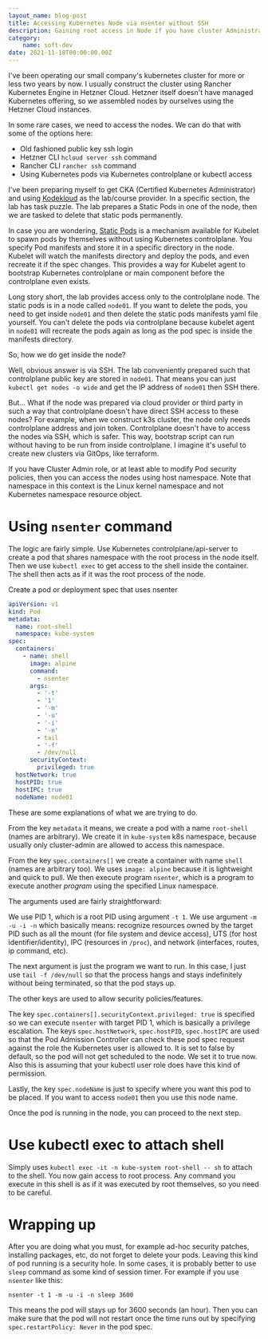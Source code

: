 ```yaml
---
layout_name: blog-post
title: Accessing Kubernetes Node via nsenter without SSH
description: Gaining root access in Node if you have cluster Administrator role
category:
    name: soft-dev
date: 2021-11-18T00:00:00.00Z
---
```


I've been operating our small company's kubernetes cluster for more or less two years by now. I usually construct the
cluster using Rancher Kubernetes Engine in Hetzner Cloud. Hetzner itself doesn't have managed Kubernetes offering, so
we assembled nodes by ourselves using the Hetzner Cloud instances.

In some rare cases, we need to access the nodes. We can do that with some of the options here:
- Old fashioned public key ssh login
- Hetzner CLI `hcloud server ssh` command
- Rancher CLI `rancher ssh` command
- Using Kubernetes pods via Kubernetes controlplane or kubectl access

I've been preparing myself to get CKA (Certified Kubernetes Administrator) and using [Kodekloud](https://kodekloud.com/) as
the lab/course provider. In a specific section, the lab has task puzzle. The lab prepares a Static Pods in one of the node,
then we are tasked to delete that static pods permanently.

In case you are wondering, [Static Pods](https://kubernetes.io/docs/tasks/configure-pod-container/static-pod/) is a mechanism
available for Kubelet to spawn pods by themselves without using Kubernetes controlplane. You specify Pod manifests and
store it in a specific directory in the node. Kubelet will watch the manifests directory and deploy the pods, and even
recreate it if the spec changes. This provides a way for Kubelet agent to bootstrap Kubernetes controlplane or main
component before the controlplane even exists.

Long story short, the lab provides access only to the controlplane node. The static pods is in a node called `node01`.
If you want to delete the pods, you need to get inside `node01` and then delete the static pods manifests yaml file yourself.
You can't delete the pods via controlplane because kubelet agent in `node01` will recreate the pods again as long as the
pod spec is inside the manifests directory.

So, how we do get inside the node?

Well, obvious answer is via SSH. The lab conveniently prepared such that controlplane public key are stored in `node01`.
That means you can just `kubectl get nodes -o wide` and get the IP address of `node01` then SSH there.

But... What if the node was prepared via cloud provider or third party in such a way that controlplane doesn't have direct
SSH access to these nodes? For example, when we construct k3s cluster, the node only needs controlplane address and join
token. Controlplane doesn't have to access the nodes via SSH, which is safer. This way, bootstrap script can run without
having to be run from inside controlplane. I imagine it's useful to create new clusters via GitOps, like terraform.

If you have Cluster Admin role, or at least able to modify Pod security policies, then you can access the nodes using
host namespace. Note that namespace in this context is the Linux kernel namespace and not Kubernetes namespace resource object.

# Using `nsenter` command

The logic are fairly simple. Use Kubernetes controlplane/api-server to create a pod that shares namespace with the root
process in the node itself. Then we use `kubectl exec` to get access to the shell inside the container. The shell then
acts as if it was the root process of the node.

Create a pod or deployment spec that uses nsenter

```yaml
apiVersion: v1
kind: Pod
metadata:
  name: root-shell
  namespace: kube-system
spec:
  containers:
    - name: shell
      image: alpine
      command:
        - nsenter
      args:
        - '-t'
        - '1'
        - '-m'
        - '-u'
        - '-i'
        - '-n'
        - tail
        - '-f'
        - /dev/null
      securityContext:
        privileged: true
  hostNetwork: true
  hostPID: true
  hostIPC: true
  nodeName: node01
```

These are some explanations of what we are trying to do.

From the key `metadata` it means, we create a pod with a name `root-shell` (names are arbitrary). We create it in `kube-system`
k8s namespace, because usually only cluster-admin are allowed to access this namespace.

From the key `spec.containers[]` we create a container with name `shell` (names are arbitrary too). We uses `image: alpine`
because it is lightweight and quick to pull. We then execute program `nsenter`, which is a program to execute another *program*
using the specified Linux namespace.

The arguments used are fairly straightforward:

We use PID 1, which is a root PID using argument `-t 1`.
We use argument `-m -u -i -n` which basically means: recognize resources owned by the target PID such as all the mount
(for file system and device access), UTS (for host identifier/identity), IPC (resources in `/proc`),
and network (interfaces, routes, ip command, etc).

The next argument is just the program we want to run. In this case, I just use `tail -f /dev/null` so that the process
hangs and stays indefinitely without being terminated, so that the pod stays up.

The other keys are used to allow security policies/features.

The key `spec.containers[].securityContext.privileged: true` is specified so we can execute `nsenter` with target PID 1,
which is basically a privilege escalation.
The keys `spec.hostNetwork`, `spec.hostPID`, `spec.hostIPC` are used so that the Pod Admission Controller can check these
pod spec request against the role the Kubernetes user is allowed to. It is set to false by default, so the pod will not
get scheduled to the node. We set it to true now. Also this is assuming that your kubectl user role does have this
kind of permission.

Lastly, the key `spec.nodeName` is just to specify where you want this pod to be placed. If you want to access `node01`
then you use this node name.

Once the pod is running in the node, you can proceed to the next step.

# Use kubectl exec to attach shell

Simply uses `kubectl exec -it -n kube-system root-shell -- sh` to attach to the shell. You now gain access to root process.
Any command you execute in this shell is as if it was executed by root themselves, so you need to be careful.

# Wrapping up

After you are doing what you must, for example ad-hoc security patches, installing packages, etc, do not forget to delete
your pods. Leaving this kind of pod running is a security hole. In some cases, it is probably better to use `sleep` command
as some kind of session timer. For example if you use `nsenter` like this:

`nsenter -t 1 -m -u -i -n sleep 3600`

This means the pod will stays up for 3600 seconds (an hour). Then you can make sure that the pod will not restart once
the time runs out by specifying `spec.restartPolicy: Never` in the pod spec.